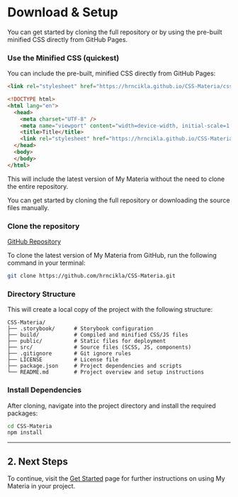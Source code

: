 

<Meta title="Download & Setup" />

# Download & Setup

You can get started by cloning the full repository or by using the pre-built minified CSS directly from GitHub Pages.

### Use the Minified CSS (quickest)

You can include the pre-built, minified CSS directly from GitHub Pages:

```html
<link rel="stylesheet" href="https://hrncikla.github.io/CSS-Materia/css/materia.min.css" />
```

```html
<!DOCTYPE html>
<html lang="en">
  <head>
    <meta charset="UTF-8" />
    <meta name="viewport" content="width=device-width, initial-scale=1.0" />
    <title>Title</title>
    <link rel="stylesheet" href="https://hrncikla.github.io/CSS-Materia/css/materia.min.css" />
  </head>
  <body>
  </body>
</html>
```

This will include the latest version of My Materia without the need to clone the entire repository.

You can get started by cloning the full repository or downloading the source files manually.

### Clone the repository

[GitHub Repository](https://github.com/hrncikla/CSS-Materia)

To clone the latest version of My Materia from GitHub, run the following command in your terminal:

```bash
git clone https://github.com/hrncikla/CSS-Materia.git
```

### Directory Structure

This will create a local copy of the project with the following structure:

```
CSS-Materia/
├── .storybook/      # Storybook configuration
├── build/           # Compiled and minified CSS/JS files
├── public/          # Static files for deployment
├── src/             # Source files (SCSS, JS, components)
├── .gitignore       # Git ignore rules
├── LICENSE          # License file
├── package.json     # Project dependencies and scripts
└── README.md        # Project overview and setup instructions
```

### Install Dependencies

After cloning, navigate into the project directory and install the required packages:

```bash
cd CSS-Materia
npm install
```

---

## 2. Next Steps

To continue, visit the [Get Started](./?path=/docs/get-started--docs) page for further instructions on using My Materia in your project.

